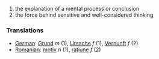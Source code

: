 #the explanation of a mental process or conclusion
#the force behind sensitive and well-considered thinking

=== Translations ===

*[[German]]: [[Grund]] ''m'' (1), [[Ursache]] ''f'' (1), [[Vernunft]] ''f'' (2)
*[[Romanian]]: [[motiv]] ''n'' (1), [[raţiune]] ''f'' (2)